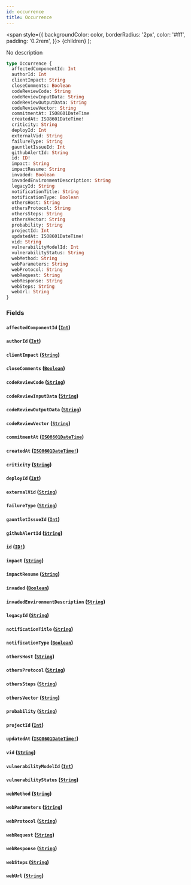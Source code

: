```yaml
---
id: occurrence
title: Occurrence
---
```


<span
style={{
      backgroundColor: color,
      borderRadius: '2px',
      color: '#fff',
      padding: '0.2rem',
    }}>
{children}
</span>
);

No description

```graphql
type Occurrence {
  affectedComponentId: Int
  authorId: Int
  clientImpact: String
  closeComments: Boolean
  codeReviewCode: String
  codeReviewInputData: String
  codeReviewOutputData: String
  codeReviewVector: String
  commitmentAt: ISO8601DateTime
  createdAt: ISO8601DateTime!
  criticity: String
  deployId: Int
  externalVid: String
  failureType: String
  gauntletIssueId: Int
  githubAlertId: String
  id: ID!
  impact: String
  impactResume: String
  invaded: Boolean
  invadedEnvironmentDescription: String
  legacyId: String
  notificationTitle: String
  notificationType: Boolean
  othersHost: String
  othersProtocol: String
  othersSteps: String
  othersVector: String
  probability: String
  projectId: Int
  updatedAt: ISO8601DateTime!
  vid: String
  vulnerabilityModelId: Int
  vulnerabilityStatus: String
  webMethod: String
  webParameters: String
  webProtocol: String
  webRequest: String
  webResponse: String
  webSteps: String
  webUrl: String
}
```

### Fields

#### `affectedComponentId` ([`Int`](/api/scalars/int))

#### `authorId` ([`Int`](/api/scalars/int))

#### `clientImpact` ([`String`](/api/scalars/string))

#### `closeComments` ([`Boolean`](/api/scalars/boolean))

#### `codeReviewCode` ([`String`](/api/scalars/string))

#### `codeReviewInputData` ([`String`](/api/scalars/string))

#### `codeReviewOutputData` ([`String`](/api/scalars/string))

#### `codeReviewVector` ([`String`](/api/scalars/string))

#### `commitmentAt` ([`ISO8601DateTime`](/api/scalars/iso-8601-date-time))

#### `createdAt` ([`ISO8601DateTime!`](/api/scalars/iso-8601-date-time))

#### `criticity` ([`String`](/api/scalars/string))

#### `deployId` ([`Int`](/api/scalars/int))

#### `externalVid` ([`String`](/api/scalars/string))

#### `failureType` ([`String`](/api/scalars/string))

#### `gauntletIssueId` ([`Int`](/api/scalars/int))

#### `githubAlertId` ([`String`](/api/scalars/string))

#### `id` ([`ID!`](/api/scalars/id))

#### `impact` ([`String`](/api/scalars/string))

#### `impactResume` ([`String`](/api/scalars/string))

#### `invaded` ([`Boolean`](/api/scalars/boolean))

#### `invadedEnvironmentDescription` ([`String`](/api/scalars/string))

#### `legacyId` ([`String`](/api/scalars/string))

#### `notificationTitle` ([`String`](/api/scalars/string))

#### `notificationType` ([`Boolean`](/api/scalars/boolean))

#### `othersHost` ([`String`](/api/scalars/string))

#### `othersProtocol` ([`String`](/api/scalars/string))

#### `othersSteps` ([`String`](/api/scalars/string))

#### `othersVector` ([`String`](/api/scalars/string))

#### `probability` ([`String`](/api/scalars/string))

#### `projectId` ([`Int`](/api/scalars/int))

#### `updatedAt` ([`ISO8601DateTime!`](/api/scalars/iso-8601-date-time))

#### `vid` ([`String`](/api/scalars/string))

#### `vulnerabilityModelId` ([`Int`](/api/scalars/int))

#### `vulnerabilityStatus` ([`String`](/api/scalars/string))

#### `webMethod` ([`String`](/api/scalars/string))

#### `webParameters` ([`String`](/api/scalars/string))

#### `webProtocol` ([`String`](/api/scalars/string))

#### `webRequest` ([`String`](/api/scalars/string))

#### `webResponse` ([`String`](/api/scalars/string))

#### `webSteps` ([`String`](/api/scalars/string))

#### `webUrl` ([`String`](/api/scalars/string))
